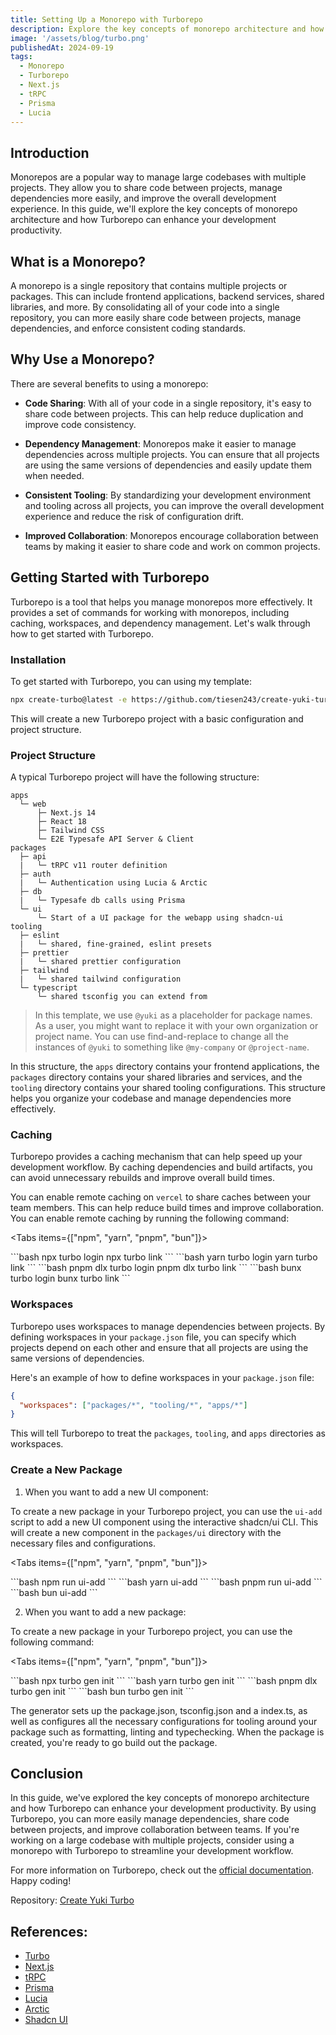 ```yaml
---
title: Setting Up a Monorepo with Turborepo
description: Explore the key concepts of monorepo architecture and how Turborepo can enhance your development productivity. This in-depth guide will cover topics such as caching, workspaces, and dependency management.
image: '/assets/blog/turbo.png'
publishedAt: 2024-09-19
tags:
  - Monorepo
  - Turborepo
  - Next.js
  - tRPC
  - Prisma
  - Lucia
---
```


## Introduction

Monorepos are a popular way to manage large codebases with multiple projects. They allow you to share code between projects, manage dependencies more easily, and improve the overall development experience. In this guide, we'll explore the key concepts of monorepo architecture and how Turborepo can enhance your development productivity.

## What is a Monorepo?

A monorepo is a single repository that contains multiple projects or packages. This can include frontend applications, backend services, shared libraries, and more. By consolidating all of your code into a single repository, you can more easily share code between projects, manage dependencies, and enforce consistent coding standards.

## Why Use a Monorepo?

There are several benefits to using a monorepo:

- **Code Sharing**: With all of your code in a single repository, it's easy to share code between projects. This can help reduce duplication and improve code consistency.

- **Dependency Management**: Monorepos make it easier to manage dependencies across multiple projects. You can ensure that all projects are using the same versions of dependencies and easily update them when needed.

- **Consistent Tooling**: By standardizing your development environment and tooling across all projects, you can improve the overall development experience and reduce the risk of configuration drift.

- **Improved Collaboration**: Monorepos encourage collaboration between teams by making it easier to share code and work on common projects.

## Getting Started with Turborepo

Turborepo is a tool that helps you manage monorepos more effectively. It provides a set of commands for working with monorepos, including caching, workspaces, and dependency management. Let's walk through how to get started with Turborepo.

### Installation

To get started with Turborepo, you can using my template:

```bash
npx create-turbo@latest -e https://github.com/tiesen243/create-yuki-turbo
```

This will create a new Turborepo project with a basic configuration and project structure.

### Project Structure

A typical Turborepo project will have the following structure:

```text
apps
  └─ web
      ├─ Next.js 14
      ├─ React 18
      ├─ Tailwind CSS
      └─ E2E Typesafe API Server & Client
packages
  ├─ api
  |   └─ tRPC v11 router definition
  ├─ auth
  |   └─ Authentication using Lucia & Arctic
  ├─ db
  |   └─ Typesafe db calls using Prisma
  └─ ui
      └─ Start of a UI package for the webapp using shadcn-ui
tooling
  ├─ eslint
  |   └─ shared, fine-grained, eslint presets
  ├─ prettier
  |   └─ shared prettier configuration
  ├─ tailwind
  |   └─ shared tailwind configuration
  └─ typescript
      └─ shared tsconfig you can extend from
```

> In this template, we use `@yuki` as a placeholder for package names. As a user, you might want to replace it with your own organization or project name. You can use find-and-replace to change all the instances of `@yuki` to something like `@my-company` or `@project-name`.

In this structure, the `apps` directory contains your frontend applications, the `packages` directory contains your shared libraries and services, and the `tooling` directory contains your shared tooling configurations. This structure helps you organize your codebase and manage dependencies more effectively.

### Caching

Turborepo provides a caching mechanism that can help speed up your development workflow. By caching dependencies and build artifacts, you can avoid unnecessary rebuilds and improve overall build times.

You can enable remote caching on `vercel` to share caches between your team members. This can help reduce build times and improve collaboration. You can enable remote caching by running the following command:

<Tabs items={["npm", "yarn", "pnpm", "bun"]}>

  <Tab value="npm">
    ```bash
    npx turbo login
    npx turbo link
    ```
  </Tab>

  <Tab value="yarn">
    ```bash
    yarn turbo login
    yarn turbo link
    ```
  </Tab>

  <Tab value="pnpm">
    ```bash
    pnpm dlx turbo login
    pnpm dlx turbo link
    ```
  </Tab>

  <Tab value="bun">
    ```bash
    bunx turbo login
    bunx turbo link
    ```
  </Tab>
</Tabs>

### Workspaces

Turborepo uses workspaces to manage dependencies between projects. By defining workspaces in your `package.json` file, you can specify which projects depend on each other and ensure that all projects are using the same versions of dependencies.

Here's an example of how to define workspaces in your `package.json` file:

```json
{
  "workspaces": ["packages/*", "tooling/*", "apps/*"]
}
```

This will tell Turborepo to treat the `packages`, `tooling`, and `apps` directories as workspaces.

### Create a New Package

1. When you want to add a new UI component:

To create a new package in your Turborepo project, you can use the `ui-add` script to add a new UI component using the interactive shadcn/ui CLI. This will create a new component in the `packages/ui` directory with the necessary files and configurations.

<Tabs items={["npm", "yarn", "pnpm", "bun"]}>

  <Tab value="npm">
    ```bash
    npm run ui-add
    ```
  </Tab>

  <Tab value="yarn">
    ```bash
    yarn ui-add
    ```
  </Tab>

  <Tab value="pnpm">
    ```bash
    pnpm run ui-add
    ```
  </Tab>

  <Tab value="bun">
    ```bash
    bun ui-add
    ```
  </Tab>
</Tabs>

2. When you want to add a new package:

To create a new package in your Turborepo project, you can use the following command:

<Tabs items={["npm", "yarn", "pnpm", "bun"]}>

  <Tab value="npm">
    ```bash
    npx turbo gen init
    ```
  </Tab>

  <Tab value="yarn">
    ```bash
    yarn turbo gen init
    ```
  </Tab>

  <Tab value="pnpm">
    ```bash
    pnpm dlx turbo gen init
    ```
  </Tab>

  <Tab value="bun">
    ```bash
    bun turbo gen init
    ```
  </Tab>
</Tabs>

The generator sets up the package.json, tsconfig.json and a index.ts, as well as configures all the necessary configurations for tooling around your package such as formatting, linting and typechecking. When the package is created, you're ready to go build out the package.

## Conclusion

In this guide, we've explored the key concepts of monorepo architecture and how Turborepo can enhance your development productivity. By using Turborepo, you can more easily manage dependencies, share code between projects, and improve collaboration between teams. If you're working on a large codebase with multiple projects, consider using a monorepo with Turborepo to streamline your development workflow.

For more information on Turborepo, check out the [official documentation](https://turbo.build). Happy coding!

Repository: [Create Yuki Turbo](https://github.com/tiesen243/create-yuki-turbo)

## References:

- [Turbo](https://turbo.build)
- [Next.js](https://nextjs.org)
- [tRPC](https://trpc.io)
- [Prisma](https://prisma.io)
- [Lucia](https://lucia-auth.com)
- [Arctic](https://arctic.js.org)
- [Shadcn UI](https://ui.shadcn.com)
